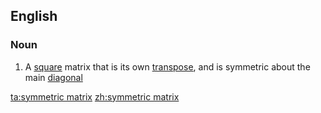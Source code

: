 ==English==

===Noun===
{{wikipedia}}
{{en-noun|head=[[symmetric]] [[matrix]]|symmetric matrices}}

# {{mathematics}} A [[square]] matrix that is its own [[transpose]], and is symmetric about the main [[diagonal]]

[[ta:symmetric matrix]]
[[zh:symmetric matrix]]